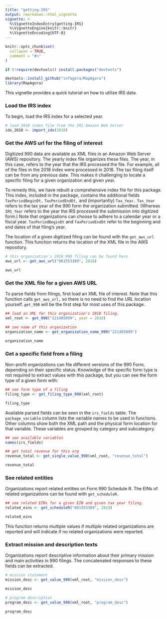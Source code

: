 ```yaml
---
title: "getting-IRS"
output: rmarkdown::html_vignette
vignette: >
  %\VignetteIndexEntry{getting-IRS}
  %\VignetteEngine{knitr::knitr}
  %\VignetteEncoding{UTF-8}
---
```


```r
knitr::opts_chunk$set(
  collapse = TRUE,
  comment = "#>"
)
```

```r
if (!require(devtools)) install.packages("devtools")

devtools::install_github("snfagora/MapAgora")
library(MapAgora)
```

This vignette provides a quick tutorial on how to utilize IRS data.

### Load the IRS index

To begin, load the IRS index for a selected year.

```r
# load 2018 index file from the IRS Amazon Web Server
idx_2018 <- import_idx(2018)
```

### Get the AWS url for the filing of interest

Digitized 990 data are available as XML files in an Amazon Web Server (AWS) repository. The yearly index file organizes these files. The year, in this case, refers to the year that the IRS processed the file. For example, all of the files in the 2018 index were processed in 2018. The tax filing itself can be from any previous date. This makes it challenging to locate a specific filing for a given organization and given year. 

To remedy this, we have rebuilt a comprehensive index file for this package. This index, included in the package, contains the additional fields `TaxPeriodBeginDt,` `TaxPeriodEndDt,` and (importantly) `Tax_Year.` `Tax_Year` refers to the tax year of the 990 form the organization submitted. (Whereas `IRS_Year` refers to the year the IRS processed the submission into digitized form.) Note that organizations can choose to adhere to a calendar year or a fiscal year. `TaxPeriodBeginDt` and `TaxPeriodEndDt` refer to the beginning and end dates of that filing's year.

The location of a given digitized filing can be found with the `get_aws_url` function. This function returns the location of the XML file in the AWS repository.

```r
# this organization's 2018 990 filing can be found here
aws_url <- get_aws_url("061553389", 2018)

aws_url
```

### Get the XML file for a given AWS URL

To parse fields from filings, first load an XML file of interest. Note that this function calls `get_aws_url,` so there is no need to find the URL location yourself. `get_990` will be the first step for most uses of this package.

```r
## load an XML for this organization's 2018 filing.
xml_root <- get_990("221405099", year = 2018)

## see name of this organization
organization_name <- get_organization_name_990("221405099")

organization_name
```

### Get a specific field from a filing

Non-profit organizations can file different versions of the 990 Form, depending on their specific status. Knowledge of the specific form type is not required to extract values with this package, but you can see the form type of a given form with:

```r
## see form type of a filing
filing_type <- get_filing_type_990(xml_root)

filing_type
```

Available parsed fields can be seen in the `irs_fields` table. The `package_variable` column lists the variable names to be used in functions. Other columns show both the XML path and the physical form location for that variable. These variables are grouped by category and subcategory.

```r
## see available variables
names(irs_fields)

## get total revenue for this org
revenue_total <- get_single_value_990(xml_root, "revenue_total")

revenue_total
```

### See related entities

Organizations report related entities on Form 990 Schedule R. The EINs of related organizations can be found with `get_scheduleR.` 

```r
## see related EINs for a given EIN and given tax year filing. 
related_eins <- get_scheduleR("061553389", 2018)

related_eins
```

This function returns multiple values if multiple related organizations are reported and will indicate if no related organizations were reported. 

### Extract mission and description texts

Organizations report descriptive information about their primary mission and main activities in 990 filings. The concatenated responses to these fields can be extracted.

```r
# mission statement
mission_desc <- get_value_990(xml_root, "mission_desc")

mission_desc
```

```r
# program description
program_desc <- get_value_990(xml_root, "program_desc")

program_desc
```
